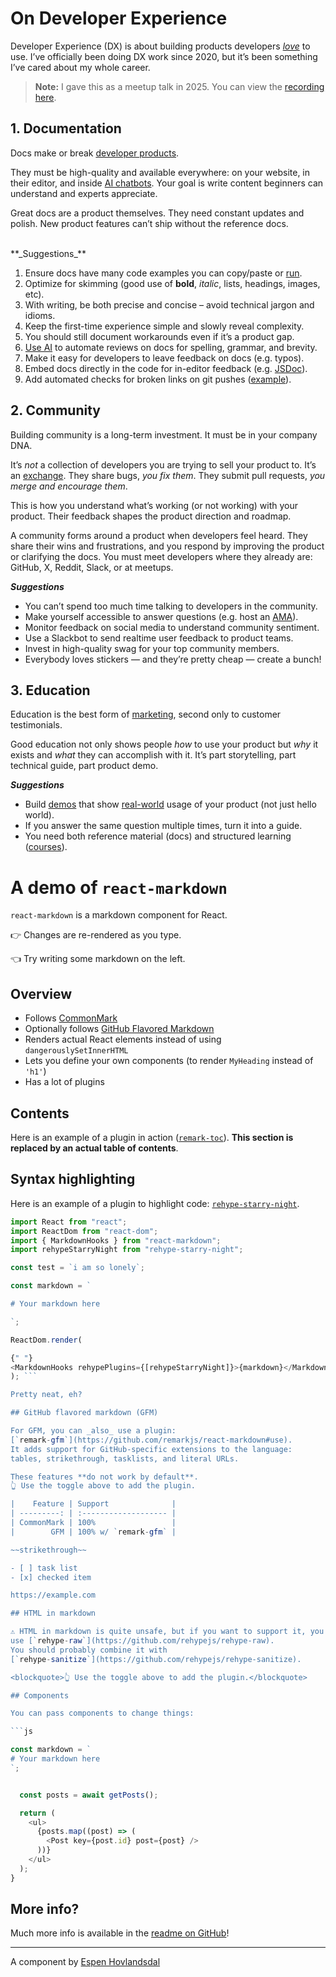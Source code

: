 # On Developer Experience

Developer Experience (DX) is about building products developers [_love_](/n/devtools) to use. I’ve officially been doing DX work since 2020, but it’s been something I’ve cared about my whole career.

> **Note:** I gave this as a meetup talk in 2025. You can view the [recording here](https://www.youtube.com/watch?v=PfJMy0RxvaE).

## 1. Documentation

Docs make or break [developer products](/n/devtools).

They must be high-quality and available everywhere: on your website, in their editor, and inside [AI chatbots](https://v0.dev/). Your goal is write content beginners can understand and experts appreciate.

Great docs are a product themselves. They need constant updates and polish. New product features can’t ship without the reference docs.

<br />
**_Suggestions_**

1. Ensure docs have many code examples you can copy/paste or [run](https://ui.shadcn.com/docs/v0).
2. Optimize for skimming (good use of **bold**, _italic_, lists, headings, images, etc).
3. With writing, be both precise and concise – avoid technical jargon and idioms.
4. Keep the first-time experience simple and slowly reveal complexity.
5. You should still document workarounds even if it’s a product gap.
6. [Use AI](https://github.com/aidar-freeed/ai-codereviewer/blob/a9a064dfa1db8c83f40ef63f6e247fa09c935ed6/src/main.ts) to automate reviews on docs for spelling, grammar, and brevity.
7. Make it easy for developers to leave feedback on docs (e.g. typos).
8. Embed docs directly in the code for in-editor feedback (e.g. [JSDoc](https://v0.dev/chat/jsd-oc-explanation-bz59neoxb8v)).
9. Add automated checks for broken links on git pushes ([example](https://github.com/vercel/next.js/tree/canary/.github/actions/validate-docs-links)).

## 2. Community

Building community is a long-term investment. It must be in your company DNA.

It’s _not_ a collection of developers you are trying to sell your product to. It’s an [exchange](/n/moderation). They share bugs, _you fix them_. They submit pull requests, _you merge and encourage them_.

This is how you understand what’s working (or not working) with your product. Their feedback shapes the product direction and roadmap.

A community forms around a product when developers feel heard. They share their wins and frustrations, and you respond by improving the product or clarifying the docs. You must meet developers where they already are: GitHub, X, Reddit, Slack, or at meetups.

**_Suggestions_**

- You can’t spend too much time talking to developers in the community.
- Make yourself accessible to answer questions (e.g. host an [AMA](https://x.com/leerob/status/1890405718227837261)).
- Monitor feedback on social media to understand community sentiment.
- Use a Slackbot to send realtime user feedback to product teams.
- Invest in high-quality swag for your top community members.
- Everybody loves stickers — and they’re pretty cheap — create a bunch!

## 3. Education

Education is the best form of [marketing](/n/developer-marketing), second only to customer testimonials.

Good education not only shows people _how_ to use your product but _why_ it exists and _what_ they can accomplish with it. It’s part storytelling, part technical guide, part product demo.

**_Suggestions_**

- Build [demos](https://x.com/leerob/status/1874891166585651626) that show [real-world](https://x.com/leerob/status/1708280997488333078) usage of your product (not just hello world).
- If you answer the same question multiple times, turn it into a guide.
- You need both reference material (docs) and structured learning ([courses](https://nextjs.org/learn)).

# A demo of `react-markdown`

`react-markdown` is a markdown component for React.

👉 Changes are re-rendered as you type.

👈 Try writing some markdown on the left.

## Overview

- Follows [CommonMark](https://commonmark.org)
- Optionally follows [GitHub Flavored Markdown](https://github.github.com/gfm/)
- Renders actual React elements instead of using `dangerouslySetInnerHTML`
- Lets you define your own components (to render `MyHeading` instead of `'h1'`)
- Has a lot of plugins

## Contents

Here is an example of a plugin in action
([`remark-toc`](https://github.com/remarkjs/remark-toc)).
**This section is replaced by an actual table of contents**.

## Syntax highlighting

Here is an example of a plugin to highlight code:
[`rehype-starry-night`](https://github.com/rehypejs/rehype-starry-night).

````js
import React from "react";
import ReactDom from "react-dom";
import { MarkdownHooks } from "react-markdown";
import rehypeStarryNight from "rehype-starry-night";

const test = `i am so lonely`;

const markdown = `

# Your markdown here

`;

ReactDom.render(

{" "}
<MarkdownHooks rehypePlugins={[rehypeStarryNight]}>{markdown}</MarkdownHooks>, document.querySelector("#content")
); ```

Pretty neat, eh?

## GitHub flavored markdown (GFM)

For GFM, you can _also_ use a plugin:
[`remark-gfm`](https://github.com/remarkjs/react-markdown#use).
It adds support for GitHub-specific extensions to the language:
tables, strikethrough, tasklists, and literal URLs.

These features **do not work by default**.
👆 Use the toggle above to add the plugin.

|    Feature | Support              |
| ---------: | :------------------- |
| CommonMark | 100%                 |
|        GFM | 100% w/ `remark-gfm` |

~~strikethrough~~

- [ ] task list
- [x] checked item

https://example.com

## HTML in markdown

⚠️ HTML in markdown is quite unsafe, but if you want to support it, you can
use [`rehype-raw`](https://github.com/rehypejs/rehype-raw).
You should probably combine it with
[`rehype-sanitize`](https://github.com/rehypejs/rehype-sanitize).

<blockquote>👆 Use the toggle above to add the plugin.</blockquote>

## Components

You can pass components to change things:

```js

const markdown = `
# Your markdown here
`;


  const posts = await getPosts();

  return (
    <ul>
      {posts.map((post) => (
        <Post key={post.id} post={post} />
      ))}
    </ul>
  );
}
````

## More info?

Much more info is available in the
[readme on GitHub](https://github.com/remarkjs/react-markdown)!

---

A component by [Espen Hovlandsdal](https://espen.codes/)
